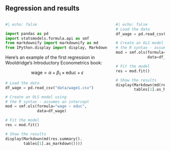 ## Regression and results

:::: {.columns}
::: {.column}
```python
#| echo: false

import pandas as pd
import statsmodels.formula.api as smf
from markdownify import markdownify as md
from IPython.display import display, Markdown
```

Here's an example of the first regression in Wooldridge's Introductory Econometrics book:

$$
\text{wage} = \alpha + \beta_1 \times \text{educ} + \epsilon
$$

```python
# Load the data
df_wage = pd.read_csv("data/wage1.csv")

# Create an OLS model using 
# the R syntax - assumes an intercept
mod = smf.ols(formula="wage ~ educ",
              data=df_wage)

# Fit the model
res = mod.fit()

# Show the results
display(Markdown(md(res.summary().
        tables[1].as_markdown())))
```

:::
::: {.column}
```python
#| echo: false
# Load the data
df_wage = pd.read_csv("data/wage1.csv")

# Create an OLS model using 
# the R syntax - assumes an intercept
mod = smf.ols(formula="wage ~ educ",
              data=df_wage)

# Fit the model
res = mod.fit()

# Show the results
display(Markdown(md(res.summary().
        tables[1].as_html())))
```
:::
::::
